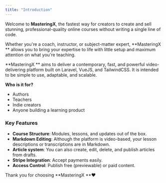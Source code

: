 ```yaml
---
title: "Introduction"
---
```


Welcome to **MasteringX**, the fastest way for creators to create and sell stunning, professional-quality online courses without writing a single line of code.

Whether you're a coach, instructor,  or subject-matter expert, \*\*MasteringX \*\* allows you to bring your expertise to life with little setup and maximum attention on what you're teaching.

\*\*MasteringX \*\* aims to deliver a contemporary, fast, and powerful video-delivering platform built on Laravel, VueJS, and TailwindCSS. It is intended to be simple to use, adaptable, and scalable.

**Who is it for?**

- Authors
- Teachers
- Indie creators
- Anyone building a learning product

### Key Features

- **Course Structure**: Modules, lessons, and updates out of the box.
- **Markdown Editing**: Although the platform is video-based, your lesson descriptions or transcriptions are in Markdown.
- **Article system**: You can also create, edit, delete, and publish articles from drafts.
- **Stripe Integration**: Accept payments easily.
- **Access Control**: Publish free (previewable) or paid content.

Thank you for choosing **MasteringX **❤